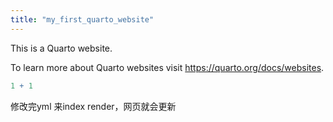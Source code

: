 ```yaml
---
title: "my_first_quarto_website"
---
```


This is a Quarto website.

To learn more about Quarto websites visit <https://quarto.org/docs/websites>.

```r
1 + 1
```

修改完yml 来index render，网页就会更新